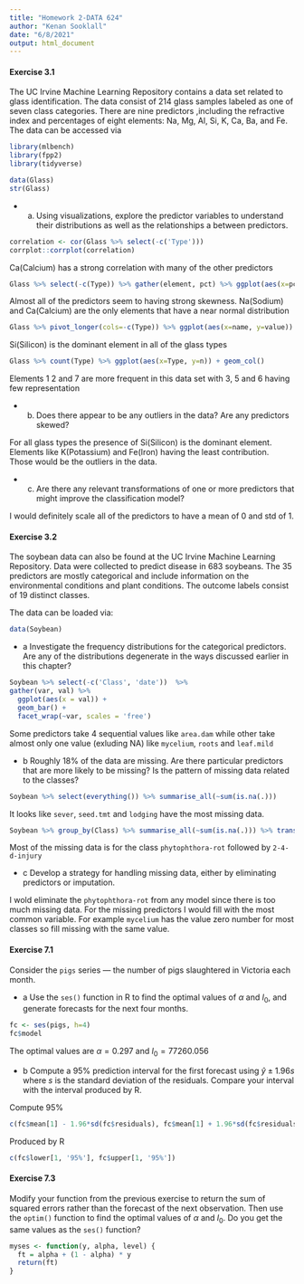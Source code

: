 ```yaml
---
title: "Homework 2-DATA 624"
author: "Kenan Sooklall"
date: "6/8/2021"
output: html_document
---
```


#### Exercise 3.1

The UC Irvine Machine Learning Repository contains a data set related to glass identification. The data consist of 214 glass samples labeled as one of seven class categories. There are nine predictors ,including the refractive index and percentages of eight elements: Na, Mg, Al, Si, K, Ca, Ba, and Fe. The data can be accessed via

```r
library(mlbench)
library(fpp2)
library(tidyverse)
```

```r
data(Glass)
str(Glass)
```

 - a. Using visualizations, explore the predictor variables to understand their distributions as well as the relationships a between predictors.

```r
correlation <- cor(Glass %>% select(-c('Type')))
corrplot::corrplot(correlation)
```

Ca(Calcium) has a strong correlation with many of the other predictors

```r
Glass %>% select(-c(Type)) %>% gather(element, pct) %>% ggplot(aes(x=pct)) + geom_histogram(bins=30, binwidth=1) + facet_wrap(~element)
```

Almost all of the predictors seem to having strong skewness. Na(Sodium) and Ca(Calcium) are the only elements that have a near normal distribution

```r
Glass %>% pivot_longer(cols=-c(Type)) %>% ggplot(aes(x=name, y=value)) + geom_col() + facet_wrap(~Type)
```

Si(Silicon) is the dominant element in all of the glass types

```r
Glass %>% count(Type) %>% ggplot(aes(x=Type, y=n)) + geom_col()
```

Elements 1 2 and 7 are more frequent in this data set with 3, 5 and 6 having few representation

- b. Does there appear to be any outliers in the data? Are any predictors skewed?

For all glass types the presence of Si(Silicon) is the dominant element. Elements like K(Potassium) and Fe(Iron) having the least contribution. Those would be the outliers in the data.

- c. Are there any relevant transformations of one or more predictors that might improve the classification model?

I would definitely scale all of the predictors to have a mean of 0 and std of 1.


#### Exercise 3.2

The soybean data can also be found at the UC Irvine Machine Learning Repository. Data were collected to predict disease in 683 soybeans. The 35 predictors are mostly categorical and include information on the environmental conditions and plant conditions. The outcome labels consist of 19 distinct classes.

The data can be loaded via:

```r
data(Soybean)
```

 - a Investigate the frequency distributions for the categorical predictors. Are any of the distributions degenerate in the ways discussed earlier in this chapter?
 
```r
Soybean %>% select(-c('Class', 'date'))  %>%
gather(var, val) %>%
  ggplot(aes(x = val)) +
  geom_bar() + 
  facet_wrap(~var, scales = 'free')
```
 
 Some predictors take 4 sequential values like `area.dam` while other take almost only one value (exluding NA) like `mycelium`, `roots` and `leaf.mild`
 
 - b Roughly 18% of the data are missing. Are there particular predictors that are more likely to be missing? Is the pattern of missing  data related to the classes?

```r
Soybean %>% select(everything()) %>% summarise_all(~sum(is.na(.)))
```
 
 It looks like `sever`, `seed.tmt` and `lodging` have the most missing data.
 
```r
Soybean %>% group_by(Class) %>% summarise_all(~sum(is.na(.))) %>% transmute(Class, sumNA = rowSums(.[-1])) %>% filter(sumNA != 0) %>% mutate(pct = sumNA / sum(sumNA)) %>% arrange(sumNA)
```
 
 Most of the missing data is for the class `phytophthora-rot` followed by `2-4-d-injury`
 
 - c Develop a strategy for handling missing data, either by eliminating predictors or imputation.

I wold eliminate the `phytophthora-rot` from any model since there is too much missing data. For the missing predictors I would fill with the most common variable. For example `mycelium` has the value zero number for most classes so fill missing with the same value.

#### Exercise 7.1

Consider the `pigs` series — the number of pigs slaughtered in Victoria each month.

 - a Use the `ses()` function in R to find the optimal values of $\alpha$ and $l_0$, and generate forecasts for the next four months.

```r
fc <- ses(pigs, h=4)
fc$model
```

The optimal values are $\alpha=0.297$ and $l_0=77260.056$

 - b Compute a 95% prediction interval for the first forecast using $\hat{y} \pm 1.96s$ where $s$ is the standard deviation of the residuals. Compare your interval with the interval produced by R.

Compute 95%

```r
c(fc$mean[1] - 1.96*sd(fc$residuals), fc$mean[1] + 1.96*sd(fc$residuals))
```

Produced by R

```r
c(fc$lower[1, '95%'], fc$upper[1, '95%'])
```

#### Exercise 7.3

Modify your function from the previous exercise to return the sum of squared errors rather than the forecast of the next observation. Then use the `optim()` function to find the optimal values of $\alpha$ and $l_0$. Do you get the same values as the `ses()` function?

```r
myses <- function(y, alpha, level) {
  ft = alpha + (1 - alpha) * y
  return(ft)
}
```


